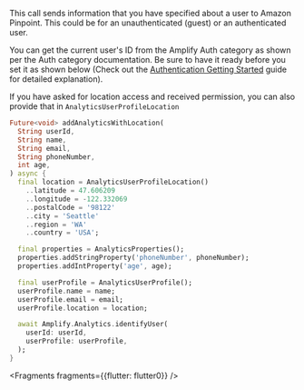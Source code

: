 This call sends information that you have specified about a user to Amazon Pinpoint. This could be for an unauthenticated (guest) or an authenticated user.

You can get the current user's ID from the Amplify Auth category as shown per the Auth category documentation. Be sure to have it ready before you set it as shown below (Check out the [Authentication Getting Started](/lib/auth/getting-started) guide for detailed explanation).

If you have asked for location access and received permission, you can also provide that in `AnalyticsUserProfileLocation`

```dart
Future<void> addAnalyticsWithLocation(
  String userId,
  String name,
  String email,
  String phoneNumber,
  int age,
) async {
  final location = AnalyticsUserProfileLocation()
    ..latitude = 47.606209
    ..longitude = -122.332069
    ..postalCode = '98122'
    ..city = 'Seattle'
    ..region = 'WA'
    ..country = 'USA';

  final properties = AnalyticsProperties();
  properties.addStringProperty('phoneNumber', phoneNumber);
  properties.addIntProperty('age', age);

  final userProfile = AnalyticsUserProfile();
  userProfile.name = name;
  userProfile.email = email;
  userProfile.location = location;

  await Amplify.Analytics.identifyUser(
    userId: userId,
    userProfile: userProfile,
  );
}
```


<Fragments fragments={{flutter: flutter0}} />
